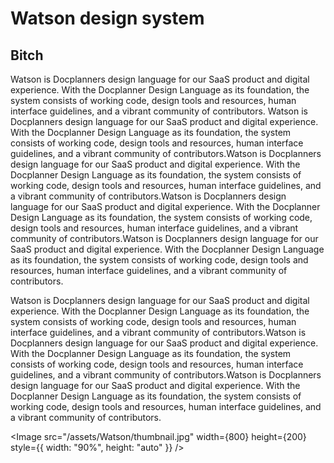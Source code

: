 
# Watson design system

## Bitch

Watson is Docplanners design language for our SaaS product and digital
experience. With the Docplanner Design Language as its foundation, the
system consists of working code, design tools and resources, human
interface guidelines, and a vibrant community of contributors.
Watson is Docplanners design language for our SaaS product and digital
experience. With the Docplanner Design Language as its foundation, the
system consists of working code, design tools and resources, human
interface guidelines, and a vibrant community of contributors.Watson is Docplanners design language for our SaaS product and digital
experience. With the Docplanner Design Language as its foundation, the
system consists of working code, design tools and resources, human
interface guidelines, and a vibrant community of contributors.Watson is Docplanners design language for our SaaS product and digital
experience. With the Docplanner Design Language as its foundation, the
system consists of working code, design tools and resources, human
interface guidelines, and a vibrant community of contributors.Watson is Docplanners design language for our SaaS product and digital
experience. With the Docplanner Design Language as its foundation, the
system consists of working code, design tools and resources, human
interface guidelines, and a vibrant community of contributors.

Watson is Docplanners design language for our SaaS product and digital
experience. With the Docplanner Design Language as its foundation, the
system consists of working code, design tools and resources, human
interface guidelines, and a vibrant community of contributors.Watson is Docplanners design language for our SaaS product and digital
experience. With the Docplanner Design Language as its foundation, the
system consists of working code, design tools and resources, human
interface guidelines, and a vibrant community of contributors.Watson is Docplanners design language for our SaaS product and digital
experience. With the Docplanner Design Language as its foundation, the
system consists of working code, design tools and resources, human
interface guidelines, and a vibrant community of contributors.

<Image
  src="/assets/Watson/thumbnail.jpg"
  width={800}
  height={200}
  style={{ width: "90%", height: "auto" }}
/>

